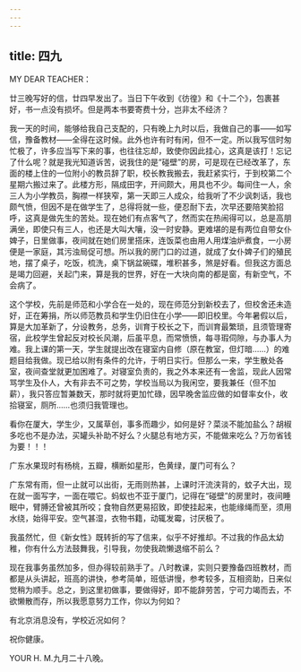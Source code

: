 ```yaml
---
---
---
```

title: 四九
---




MY DEAR TEACHER：

廿三晚写好的信，廿四早发出了。当日下午收到《彷徨》和《十二个》，包裹甚好，书一点没有损坏。但是两本书要寄费十分，岂非太不经济？

我一天的时间，能够给我自己支配的，只有晚上九时以后，我做自己的事——如写信，豫备教材——全得在这时候。此外也许有时有闲，但不一定。所以我写信时匆忙极了，许多应当写下来的事，也往往忘却，致使你因此挂心，这真是该打！忘记了什么呢？就是我光知道诉苦，说我住的是“碰壁”的房，可是现在已经改革了，东面的楼上住的一位附小的教员辞了职，校长教我搬去，我赶紧实行，于到校第二个星期六搬过来了。此楼方形，隔成田字，开间颇大，用具也不少。每间住一人，余三人为小学教员，胸襟一样狭窄，第一天即三人成众，给我听了不少讽刺话，我也颇气愤，但因不是在做学生了，总得将就一些，便忍耐下去，次早还要陪笑脸招呼，这真是做先生的苦处。现在她们有点客气了，然而实在热闹得可以，总是高朋满坐，即使只有三人，也还是大叫大嚷，没一时安静。更难堪的是有两位自带女仆婢子，日里做事，夜间就在她们房里搭床，连饭菜也由用人用煤油炉煮食，一小房便是一家庭，其污浊局促可想。所以我的房门口的过道，就成了女仆婢子们的殖民地，摆了桌子，吃饭，梳洗，桌下锅盆碗碟，堆积甚多，煞是好看。但我这方面总是竭力回避，关起门来，算是我的世界，好在一大块向南的都是窗，有新空气，不会病了。

这个学校，先前是师范和小学合在一处的，现在师范分到新校去了，但校舍还未造好，正在筹捐，所以师范教员和学生仍旧住在小学——即旧校里。今年暑假以后，算是大加革新了，分设教务，总务，训育于校长之下，而训育最繁琐，且须管理寄宿，此校学生曾起反对校长风潮，后虽平息，而常愤愤，每寻瑕伺隙，与办事人为难。我上课的第一天，学生就提出改在寝室内自修（原在教室，但灯暗……）的难题目给我做。现已给以附有条件的允许，于明日实行。但那么一来，学生散处各室，夜间查堂就更加困难了。对寝室负责的，我之外本来还有一舍监，现此人因常骂学生及仆人，大有非去不可之势，学校当局以为我闲空，要我兼任（但不加薪），我只答应暂兼数天，那时就将更加忙碌，因早晚舍监应做的如督率女仆，收拾寝室，厕所……也须归我管理也。

看你在厦大，学生少，又属草创，事多而趣少，如何是好？菜淡不能加盐么？胡椒多吃也不是办法，买罐头补助不好么？火腿总有地方买，不能做来吃么？万勿省钱为要！！！

广东水果现时有杨桃，五瓣，横断如星形，色黄绿，厦门可有么？

广东常有雨，但一止就可以出街，无雨则热甚，上课时汗流浃背的，蚊子大出，现在就一面写字，一面在喂它。蚂蚁也不亚于厦门，记得在“碰壁”的房里时，夜间睡眠中，臂膊还曾被其所咬；食物自然更易招致，即使挂起来，也能缘绳而至，须用水绕，始得平安。空气甚湿，衣物书籍，动辄发霉，讨厌极了。

我虽然忙，但《新女性》既转折的写了信来，似乎不好推却。不过我的作品太幼稚，你有什么方法鼓舞我，引导我，勿使我疏懒退缩不前么？

现在我事务虽然加多，但办得较前熟手了。八时教课，实则只要豫备四班教材，而都是从头讲起，班高的讲快，参考简单，班低讲慢，参考较多，互相资助，日来似觉稍为顺手。总之，到这里初做事，要做得好，即不能辞劳苦，宁可力竭而去，不欲懒散而存，所以我愿意努力工作，你以为何如？

有北京消息没有，学校近况如何？

祝你健康。

YOUR H. M.九月二十八晚。